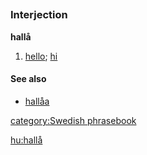 =={{sv}}==
===Interjection===
'''hallå'''

#[[hello]]; [[hi]]

====See also====
*[[hallåa]]

[[category:Swedish phrasebook]]

[[hu:hallå]]